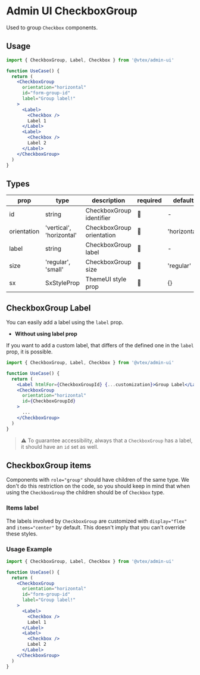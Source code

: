 
<Meta title="design-system/components/CheckboxGroup" />

# Admin UI CheckboxGroup

Used to group `Checkbox` components.

## Usage

```jsx
import { CheckboxGroup, Label, Checkbox } from '@vtex/admin-ui'

function UseCase() {
  return (
    <CheckboxGroup
      orientation="horizontal"
      id="form-group-id"
      label="Group label!"
    >
      <Label>
        <Checkbox />
        Label 1
      </Label>
      <Label>
        <Checkbox />
        Label 2
      </Label>
    </CheckboxGroup>
  )
}
```

## Types

| prop        | type                     | description               | required | default      |
| ----------- | ------------------------ | ------------------------- | -------- | ------------ |
| id          | string                   | CheckboxGroup identifier  | 🚫       | -            |
| orientation | 'vertical', 'horizontal' | CheckboxGroup orientation | 🚫       | 'horizontal' |
| label       | string                   | CheckboxGroup label       | 🚫       | -            |
| size        | 'regular', 'small'       | CheckboxGroup size        | 🚫       | 'regular'    |
| sx          | SxStyleProp              | ThemeUI style prop        | 🚫       | {}           |

## CheckboxGroup Label

You can easily add a label using the `label` prop.

- **Without using label prop**

If you want to add a custom label, that differs of the defined one in the `label` prop, it is possible.

```jsx
import { CheckboxGroup, Label, Checkbox } from '@vtex/admin-ui'

function UseCase() {
  return (
    <Label htmlFor={CheckboxGroupId} {...customization}>Group Label</Label>
    <CheckboxGroup
      orientation="horizontal"
      id={CheckboxGroupId}
    >
      ...
    </CheckboxGroup>
  )
}
```

> ⚠️ To guarantee accessibility, always that a `CheckboxGroup` has a label, it should have an `id` set as well.

## CheckboxGroup items

Components with `role="group"` should have children of the same type. We don't do this restriction on the code, so you should keep in mind that when using the `CheckboxGroup` the children should be of `Checkbox` type.

### Items label

The labels involved by `CheckboxGroup` are customized with `display="flex"` and `items="center"` by default. This doesn't imply that you can't override these styles.

### Usage Example

```jsx
import { CheckboxGroup, Label, Checkbox } from '@vtex/admin-ui'

function UseCase() {
  return (
    <CheckboxGroup
      orientation="horizontal"
      id="form-group-id"
      label="Group label!"
    >
      <Label>
        <Checkbox />
        Label 1
      </Label>
      <Label>
        <Checkbox />
        Label 2
      </Label>
    </CheckboxGroup>
  )
}
```
